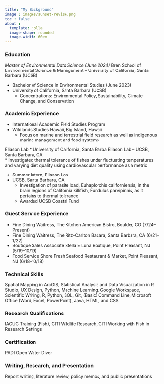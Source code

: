 ```yaml
---
title: "My Background"
image : images/sunset-revise.png
toc : false
about :
  template: jolla
  image-shape: rounded
  image-width: 60em
---
```


### Education 
*Master of Environmental Data Science (June 2024)
* Bren School of Environmental Science & Management -- University of California, Santa Barbara (UCSB)

* Bachelor of Science in Environmental Studies (June 2023)
* University of California, Santa Barbara (UCSB)
  * Concentrations: Environmental Policy, Sustainability, Climate Change, and Conservation


### Academic Experience
* International Academic Field Studies Program
* Wildlands Studies Hawaii, Big Island, Hawaii
  *  Focus on marine and terrestrial field research as well as indigenous marine management and food systems

Eliason Lab
* University of California, Santa Barba Eliason Lab – UCSB, Santa Barbara, CA	
  * Investigated thermal tolerance of fishes under fluctuating temperatures and varying diet quality using cardiovascular performance as a metric

* Summer Intern, Eliason Lab 
* UCSB, Santa Barbara, CA
  * Investigation of parasite load, Euhaplorchis californiensis, in the brain regions of California killifish, Fundulus parvipinnis, as it pertains to thermal tolerance
  * Awarded UCSB Coastal Fund 

### Guest Service Experience
* Fine Dining Waitress, The Kitchen American Bistro, Boulder, CO (7/24–Present)
* Fine Dining Waitress, The Ritz-Carlton Bacara, Santa Barbara, CA (6/21–1/22)
* Boutique Sales Associate Stella E Luna Boutique, Point Pleasant, NJ (5/19–10/19)
* Food Service Shore Fresh Seafood Restaurant & Market, Point Pleasant, NJ (6/18–10/18)

### Technical Skills 

Spatial Mapping in ArcGIS, Statistical Analysis and Data Visualization in R Studio, UX Design, Python, Machine Learning, Google Workspace, Scientific Writing, R, Python, SQL, Git, (Basic) Command Line, Microsoft Office (Word, Excel, PowerPoint), Java, HTML, and CSS

### Research Qualifications
IACUC Training (Fish), CITI Wildlife Research, CITI Working with Fish in Research Settings

### Certification
PADI Open Water Diver

### Writing, Research, and Presentation
Report writing, literature review, policy memos, and public presentations 
